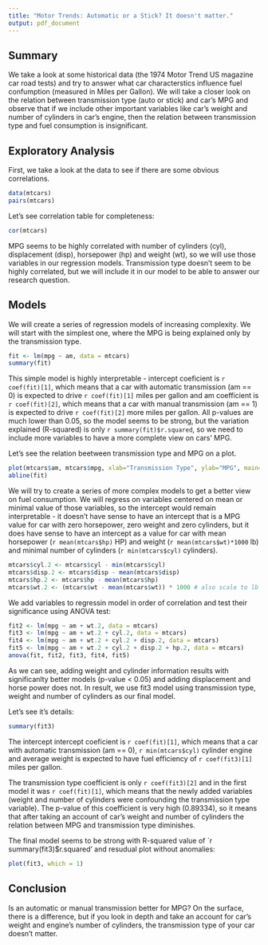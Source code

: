 ```yaml
---
title: "Motor Trends: Automatic or a Stick? It doesn't matter."
output: pdf_document
---
```


Summary
-------

We take a look at some historical data (the 1974 Motor Trend US magazine car
road tests) and try to answer what car characterstics influence fuel confumption
(measured in Miles per Gallon). We will take a closer look on the relation
between transmission type (auto or stick) and car's MPG and observe that if
we include other important variables like car's weight and number of cylinders
in car's engine, then the relation between transmission type and fuel consumption
is insignificant.

Exploratory Analysis
--------------------

First, we take a look at the data to see if there are some obvious correlations.

```r
data(mtcars)
pairs(mtcars)
```

Let's see correlation table for completeness:
```r
cor(mtcars)
```

MPG seems to be highly correlated with number of cylinders (cyl), displacement
(disp), horsepower (hp) and weight (wt), so we will use those variables in our
regression models. Transmission type doesn't seem to be highly correlated, but
we will include it in our model to be able to answer our research question.


Models
------

We will create a series of regression models of increasing complexity.
We will start with the simplest one, where the MPG is being explained only
by the transmission type.

```r
fit <- lm(mpg ~ am, data = mtcars)
summary(fit)
```

This simple model is highly interpretable - intercept coeficient is
`r coef(fit)[1]`, which means that a car with automatic transmission
(am == 0) is expected to drive `r coef(fit)[1]` miles per gallon and am
coefficient is `r coef(fit)[2]`, which means that a car with manual
transmission (am == 1) is expected to drive `r coef(fit)[2]` more miles per gallon.
All p-values are much lower than 0.05, so the model seems to be strong, but
the variation explained (R-squared) is only `r summary(fit)$r.squared`, so we
need to include more variables to have a more complete view on cars' MPG.

Let's see the relation beetween transmission type and MPG on a plot.
```r
plot(mtcars$am, mtcars$mpg, xlab="Transmission Type", ylab="MPG", main="MPG vs Transmission Type")
abline(fit)
```


We will try to create a series of more complex models to get a better view on
fuel consumption.
We will regress on variables centered on mean or minimal value of those
variables, so the intercept would remain interpretable - it doesn't have sense
to have an intercept that is a MPG value for car with zero horsepower,
zero weight and zero cylinders, but it does have sense to have an intercept as
a value for car with mean horsepower (`r mean(mtcars$hp)` HP) and weight
(`r mean(mtcars$wt)*1000` lb) and minimal number of cylinders
(`r min(mtcars$cyl)` cylinders).

```r
mtcars$cyl.2 <- mtcars$cyl - min(mtcars$cyl)
mtcars$disp.2 <- mtcars$disp - mean(mtcars$disp)
mtcars$hp.2 <- mtcars$hp - mean(mtcars$hp)
mtcars$wt.2 <- (mtcars$wt - mean(mtcars$wt)) * 1000 # also scale to lb
```

We add variables to regressin model in order of correlation and test their
significance using ANOVA test:
```r
fit2 <- lm(mpg ~ am + wt.2, data = mtcars)
fit3 <- lm(mpg ~ am + wt.2 + cyl.2, data = mtcars)
fit4 <- lm(mpg ~ am + wt.2 + cyl.2 + disp.2, data = mtcars)
fit5 <- lm(mpg ~ am + wt.2 + cyl.2 + disp.2 + hp.2, data = mtcars)
anova(fit, fit2, fit3, fit4, fit5)
```

As we can see, adding weight and cylinder information results with significanlty
better models (p-value < 0.05) and adding displacement and horse power does not.
In result, we use fit3 model using transmission type, weight and number
of cylinders as our final model.

Let's see it's details:
```r
summary(fit3)
```

The intercept intercept coeficient is
`r coef(fit)[1]`, which means that a car with automatic transmission
(am == 0), `r min(mtcars$cyl)` cylinder engine and average weight is
expected to have fuel efficiency of `r coef(fit3)[1]` miles per gallon.

The transmission type coefficient is only `r coef(fit3)[2]` and in the first
model it was `r coef(fit)[1]`, which means that the newly added variables
(weight and number of cylinders were confounding the transmission type variable).
The p-value of this coefficient is very high (0.89334), so it means that after
taking an account of car's weight and number of cylinders the relation between
MPG and transmission type diminishes.

The final model seems to be strong with R-squared value of
`r summary(fit3)$r.squared' and resudual plot without anomalies:

```r
plot(fit3, which = 1)
```

Conclusion
----------

Is an automatic or manual transmission better for MPG?
On the surface, there is a difference, but if you look in depth
and take an account for car's weight and engine's number of cylinders,
the transmission type of your car doesn't matter.
